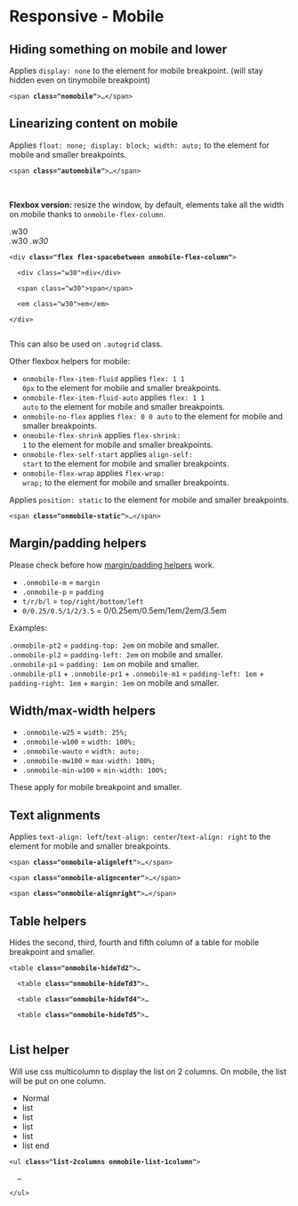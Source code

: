 
<Meta title="Front-End helpers / Responsive / 3. Mobile" />

# Responsive - Mobile

## Hiding something on mobile and lower

<div class="flex flex-spacebetween mb2 onmobile-flex-column">
  <div class="w49 flex-self-vcenter">
	Applies <code>display: none</code> to the element for mobile breakpoint. (will stay hidden even on tinymobile breakpoint)
  </div>
  <div class="w49">
    <pre class=" language-markup prismjs"><code>&lt;span <strong>class="nomobile"</strong>&gt;…&lt;/span&gt;</code></pre>
  </div>
</div>

## Linearizing content on mobile

<div class="flex flex-spacebetween mb2 onmobile-flex-column">
  <div class="w49 flex-self-vcenter">
	Applies <code>float: none; display: block; width: auto;</code> to the element for mobile and smaller breakpoints.
  </div>
  <div class="w49">
    <pre class=" language-markup prismjs"><code>&lt;span <strong>class="automobile"</strong>&gt;…&lt;/span&gt;</code></pre>
  </div>
</div>

<br />

<strong>Flexbox version:</strong> resize the window, by default, elements take all the width on mobile thanks to <code>onmobile-flex-column</code>.

<div class="flex flex-spacebetween mb2 onmobile-flex-column">
  <div class="w49 flex-self-vcenter">
    <div class="flex flex-spacebetween onmobile-flex-column bordered-container color-global-light">
      <div class="bg-pm-blue-light p1 w30">.w30</div>
      <span class="bg-pm-blue p1 w30">.w30</span>
      <em class="bg-pm-blue-dark p1 w30">.w30</em>
    </div>
  </div>
  <div class="w49 flex-self-vcenter">
    <pre class=" language-markup prismjs"><code>&lt;div <strong>class="flex flex-spacebetween onmobile-flex-column"</strong>&gt;<br />
  &lt;div class="w30"&gt;div&lt;/div&gt;<br />
  &lt;span class="w30"&gt;span&lt;/span&gt;<br />
  &lt;em class="w30"&gt;em&lt;/em&gt;<br />
&lt;/div&gt;<br />
</code></pre>
  </div>
</div>

This can also be used on <code>.autogrid</code> class.

Other flexbox helpers for mobile:

- <code>onmobile-flex-item-fluid</code> applies <code>flex: 1 1 0px</code> to the element for mobile and smaller breakpoints.
- <code>onmobile-flex-item-fluid-auto</code> applies <code>flex: 1 1 auto</code> to the element for mobile and smaller breakpoints.
- <code>onmobile-no-flex</code> applies <code>flex: 0 0 auto</code> to the element for mobile and smaller breakpoints.
- <code>onmobile-flex-shrink</code> applies <code>flex-shrink: 1</code> to the element for mobile and smaller breakpoints.
- <code>onmobile-flex-self-start</code> applies <code>align-self: start</code> to the element for mobile and smaller breakpoints.
- <code>onmobile-flex-wrap</code> applies <code>flex-wrap: wrap;</code> to the element for mobile and smaller breakpoints.

<div class="flex flex-spacebetween mb2 onmobile-flex-column">
  <div class="w49 flex-self-vcenter">
	Applies <code>position: static</code> to the element for mobile and smaller breakpoints.
  </div>
  <div class="w49">
    <pre class=" language-markup prismjs"><code>&lt;span <strong>class="onmobile-static"</strong>&gt;…&lt;/span&gt;</code></pre>
  </div>
</div>


## Margin/padding helpers

Please check before how <a href="?path=/docs/front-end-helpers-margin-padding--page">margin/padding helpers</a> work.

- <code>.onmobile-m</code> = <code>margin</code>
- <code>.onmobile-p</code> = <code>padding</code>
- <code>t/r/b/l</code> = <code>top/right/bottom/left</code>
- <code>0/0.25/0.5/1/2/3.5</code> = 0/0.25em/0.5em/1em/2em/3.5em

Examples:

<div class="flex flex-spacebetween mb1 onmobile-flex-column">
  <div class="w49 onmobile-mb1 bordered-container">
    <div class="onmobile-pt2 bg-pm-blue-light ">
      <code>.onmobile-pt2</code> = <code>padding-top: 2em</code> <span class="color-white">on mobile and smaller</span>.
    </div>
  </div>
  <div class="w49 onmobile-mb1 bordered-container">
    <div class="onmobile-pl2 bg-pm-blue-light">
      <code>.onmobile-pl2</code> = <code>padding-left: 2em</code> <span class="color-white">on mobile and smaller</span>.
    </div>
  </div>
</div>
<div class="flex flex-spacebetween mb2 onmobile-flex-column">
  <div class="w49 onmobile-mb1 bordered-container">
    <div class="onmobile-p1 bg-pm-blue-light">
      <code>.onmobile-p1</code> = <code>padding: 1em</code> <span class="color-white">on mobile and smaller</span>.
    </div>
  </div>
  <div class="w49 onmobile-mb1 bordered-container">
    <div class="onmobile-pl1 onmobile-pr1 onmobile-m1 bg-pm-blue-light">
      <code>.onmobile-pl1</code> + <code>.onmobile-pr1</code> + <code>.onmobile-m1</code>  = <code>padding-left: 1em</code> + <code>padding-right: 1em</code> + <code>margin: 1em</code> <span class="color-white">on mobile and smaller</span>.
    </div>
  </div>
</div>

## Width/max-width helpers

<div><ul class="list-2columns onmobile-list-1column">
  <li><code>.onmobile-w25</code> = <code>width: 25%;</code></li>
  <li><code>.onmobile-w100</code> = <code>width: 100%;</code></li>
  <li><code>.onmobile-wauto</code> = <code>width: auto;</code></li>
  <li><code>.onmobile-mw100</code> = <code>max-width: 100%;</code></li>
  <li><code>.onmobile-min-w100</code> = <code>min-width: 100%;</code></li>
</ul></div>

These apply for mobile breakpoint and smaller.

## Text alignments

<div class="flex flex-spacebetween mb2 onmobile-flex-column">
  <div class="w49 flex-self-vcenter">
	Applies <code>text-align: left</code>/<code>text-align: center</code>/<code>text-align: right</code> to the element for mobile and smaller breakpoints.
  </div>
  <div class="w49">
	<pre class=" language-markup prismjs"><code>&lt;span <strong>class="onmobile-alignleft"</strong>&gt;…&lt;/span&gt;<br />
&lt;span <strong>class="onmobile-aligncenter"</strong>&gt;…&lt;/span&gt;<br />
&lt;span <strong>class="onmobile-alignright"</strong>&gt;…&lt;/span&gt;</code></pre>
  </div>
</div>


## Table helpers

<div class="flex flex-spacebetween mb2 onmobile-flex-column">
  <div class="w49 flex-self-vcenter">
	Hides the second, third, fourth and fifth column of a table for mobile breakpoint and smaller.
  </div>
  <div class="w49">
	<pre class=" language-markup prismjs"><code>&lt;table <strong>class="onmobile-hideTd2"</strong>&gt;…<br />
  &lt;table <strong>class="onmobile-hideTd3"</strong>&gt;…<br />
  &lt;table <strong>class="onmobile-hideTd4"</strong>&gt;…<br />
  &lt;table <strong>class="onmobile-hideTd5"</strong>&gt;…<br />
</code></pre>
  </div>
</div>

## List helper

<div class="flex flex-spacebetween mb2 onmobile-flex-column">
  <div class="w49 flex-self-vcenter">
    Will use css multicolumn to display the list on 2 columns. On mobile, the list will be put on one column.
	<ul class="list-2columns onmobile-list-1column">
		<li>Normal</li>
		<li>list</li>
		<li>list</li>
		<li>list</li>
		<li>list</li>
		<li>list end</li>
	</ul>
  </div>
  <div class="w49">
    <pre class=" language-markup prismjs"><code>&lt;ul <strong>class="list-2columns onmobile-list-1column"</strong>&gt;<br />
  …<br />
&lt;/ul&gt;
</code></pre>
  </div>
</div>